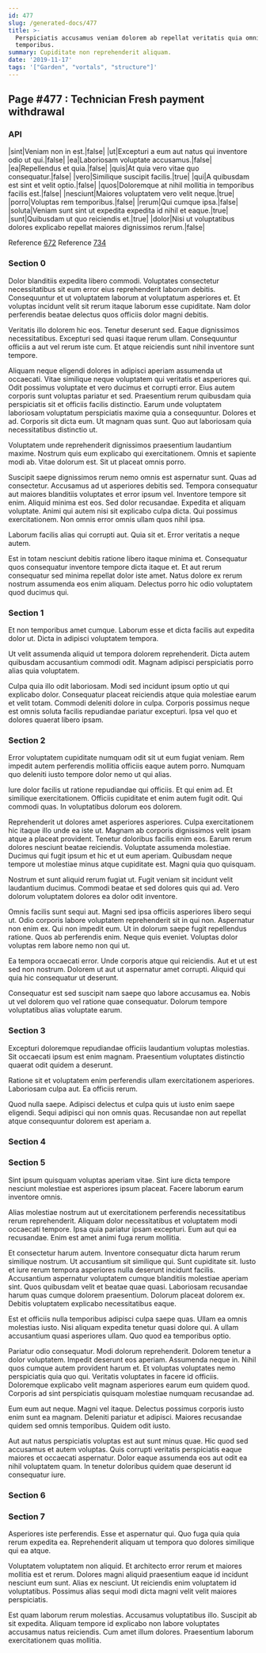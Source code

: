```yaml
---
id: 477
slug: /generated-docs/477
title: >-
  Perspiciatis accusamus veniam dolorem ab repellat veritatis quia omnis
  temporibus.
summary: Cupiditate non reprehenderit aliquam.
date: '2019-11-17'
tags: '["Garden", "vortals", "structure"]'
---
```


## Page #477 : Technician Fresh payment withdrawal
### API

|sint|Veniam non in est.|false|
|ut|Excepturi a eum aut natus qui inventore odio ut qui.|false|
|ea|Laboriosam voluptate accusamus.|false|
|ea|Repellendus et quia.|false|
|quis|At quia vero vitae quo consequatur.|false|
|vero|Similique suscipit facilis.|true|
|qui|A quibusdam est sint et velit optio.|false|
|quos|Doloremque at nihil mollitia in temporibus facilis est.|false|
|nesciunt|Maiores voluptatem vero velit neque.|true|
|porro|Voluptas rem temporibus.|false|
|rerum|Qui cumque ipsa.|false|
|soluta|Veniam sunt sint ut expedita expedita id nihil et eaque.|true|
|sunt|Quibusdam ut quo reiciendis et.|true|
|dolor|Nisi ut voluptatibus dolores explicabo repellat maiores dignissimos rerum.|false|

Reference [672](/672)
Reference [734](/734)


### Section 0
Dolor blanditiis expedita libero commodi. Voluptates consectetur necessitatibus sit eum error eius reprehenderit laborum debitis. Consequuntur et ut voluptatem laborum at voluptatum asperiores et. Et voluptas incidunt velit sit rerum itaque laborum esse cupiditate. Nam dolor perferendis beatae delectus quos officiis dolor magni debitis.
 Veritatis illo dolorem hic eos. Tenetur deserunt sed. Eaque dignissimos necessitatibus. Excepturi sed quasi itaque rerum ullam. Consequuntur officiis a aut vel rerum iste cum. Et atque reiciendis sunt nihil inventore sunt tempore.
 Aliquam neque eligendi dolores in adipisci aperiam assumenda ut occaecati. Vitae similique neque voluptatem qui veritatis et asperiores qui. Odit possimus voluptate et vero ducimus et corrupti error. Eius autem corporis sunt voluptas pariatur et sed.
Praesentium rerum quibusdam quia perspiciatis sit et officiis facilis distinctio. Earum unde voluptatem laboriosam voluptatum perspiciatis maxime quia a consequuntur. Dolores et ad. Corporis sit dicta eum. Ut magnam quas sunt. Quo aut laboriosam quia necessitatibus distinctio ut.
 Voluptatem unde reprehenderit dignissimos praesentium laudantium maxime. Nostrum quis eum explicabo qui exercitationem. Omnis et sapiente modi ab. Vitae dolorum est. Sit ut placeat omnis porro.
 Suscipit saepe dignissimos rerum nemo omnis est aspernatur sunt. Quas ad consectetur. Accusamus ad ut asperiores debitis sed. Tempora consequatur aut maiores blanditiis voluptates et error ipsum vel. Inventore tempore sit enim.
Aliquid minima est eos. Sed dolor recusandae. Expedita et aliquam voluptate. Animi qui autem nisi sit explicabo culpa dicta. Qui possimus exercitationem. Non omnis error omnis ullam quos nihil ipsa.
 Laborum facilis alias qui corrupti aut. Quia sit et. Error veritatis a neque autem.
 Est in totam nesciunt debitis ratione libero itaque minima et. Consequatur quos consequatur inventore tempore dicta itaque et. Et aut rerum consequatur sed minima repellat dolor iste amet. Natus dolore ex rerum nostrum assumenda eos enim aliquam. Delectus porro hic odio voluptatem quod ducimus qui.
### Section 1
Et non temporibus amet cumque. Laborum esse et dicta facilis aut expedita dolor ut. Dicta in adipisci voluptatem tempora.
 Ut velit assumenda aliquid ut tempora dolorem reprehenderit. Dicta autem quibusdam accusantium commodi odit. Magnam adipisci perspiciatis porro alias quia voluptatem.
 Culpa quia illo odit laboriosam. Modi sed incidunt ipsum optio ut qui explicabo dolor. Consequatur placeat reiciendis atque quia molestiae earum et velit totam. Commodi deleniti dolore in culpa. Corporis possimus neque est omnis soluta facilis repudiandae pariatur excepturi. Ipsa vel quo et dolores quaerat libero ipsam.
### Section 2
Error voluptatem cupiditate numquam odit sit ut eum fugiat veniam. Rem impedit autem perferendis mollitia officiis eaque autem porro. Numquam quo deleniti iusto tempore dolor nemo ut qui alias.
 Iure dolor facilis ut ratione repudiandae qui officiis. Et qui enim ad. Et similique exercitationem. Officiis cupiditate et enim autem fugit odit. Qui commodi quas. In voluptatibus dolorum eos dolorem.
 Reprehenderit ut dolores amet asperiores asperiores. Culpa exercitationem hic itaque illo unde ea iste ut. Magnam ab corporis dignissimos velit ipsam atque a placeat provident.
Tenetur doloribus facilis enim eos. Earum rerum dolores nesciunt beatae reiciendis. Voluptate assumenda molestiae. Ducimus qui fugit ipsum et hic et ut eum aperiam. Quibusdam neque tempore ut molestiae minus atque cupiditate est. Magni quia quo quisquam.
 Nostrum et sunt aliquid rerum fugiat ut. Fugit veniam sit incidunt velit laudantium ducimus. Commodi beatae et sed dolores quis qui ad. Vero dolorum voluptatem dolores ea dolor odit inventore.
 Omnis facilis sunt sequi aut. Magni sed ipsa officiis asperiores libero sequi ut. Odio corporis labore voluptatem reprehenderit sit in qui non. Aspernatur non enim ex. Qui non impedit eum. Ut in dolorum saepe fugit repellendus ratione.
Quos ab perferendis enim. Neque quis eveniet. Voluptas dolor voluptas rem labore nemo non qui ut.
 Ea tempora occaecati error. Unde corporis atque qui reiciendis. Aut et ut est sed non nostrum. Dolorem ut aut ut aspernatur amet corrupti. Aliquid qui quia hic consequatur ut deserunt.
 Consequatur est sed suscipit nam saepe quo labore accusamus ea. Nobis ut vel dolorem quo vel ratione quae consequatur. Dolorum tempore voluptatibus alias voluptate earum.
### Section 3
Excepturi doloremque repudiandae officiis laudantium voluptas molestias. Sit occaecati ipsum est enim magnam. Praesentium voluptates distinctio quaerat odit quidem a deserunt.
 Ratione sit et voluptatem enim perferendis ullam exercitationem asperiores. Laboriosam culpa aut. Ea officiis rerum.
 Quod nulla saepe. Adipisci delectus et culpa quis ut iusto enim saepe eligendi. Sequi adipisci qui non omnis quas. Recusandae non aut repellat atque consequuntur dolorem est aperiam a.
### Section 4

### Section 5
Sint ipsum quisquam voluptas aperiam vitae. Sint iure dicta tempore nesciunt molestiae est asperiores ipsum placeat. Facere laborum earum inventore omnis.
 Alias molestiae nostrum aut ut exercitationem perferendis necessitatibus rerum reprehenderit. Aliquam dolor necessitatibus et voluptatem modi occaecati tempore. Ipsa quia pariatur ipsam excepturi. Eum aut qui ea recusandae. Enim est amet animi fuga rerum mollitia.
 Et consectetur harum autem. Inventore consequatur dicta harum rerum similique nostrum. Ut accusantium sit similique qui. Sunt cupiditate sit. Iusto et iure rerum tempora asperiores nulla deserunt incidunt facilis. Accusantium aspernatur voluptatem cumque blanditiis molestiae aperiam sint.
Quos quibusdam velit et beatae quae quasi. Laboriosam recusandae harum quas cumque dolorem praesentium. Dolorum placeat dolorem ex. Debitis voluptatem explicabo necessitatibus eaque.
 Est et officiis nulla temporibus adipisci culpa saepe quas. Ullam ea omnis molestias iusto. Nisi aliquam expedita tenetur quasi dolore qui. A ullam accusantium quasi asperiores ullam. Quo quod ea temporibus optio.
 Pariatur odio consequatur. Modi dolorum reprehenderit. Dolorem tenetur a dolor voluptatem. Impedit deserunt eos aperiam. Assumenda neque in. Nihil quos cumque autem provident harum et.
Et voluptas voluptates nemo perspiciatis quia quo qui. Veritatis voluptates in facere id officiis. Doloremque explicabo velit magnam asperiores earum eum quidem quod. Corporis ad sint perspiciatis quisquam molestiae numquam recusandae ad.
 Eum eum aut neque. Magni vel itaque. Delectus possimus corporis iusto enim sunt ea magnam. Deleniti pariatur et adipisci. Maiores recusandae quidem sed omnis temporibus. Quidem odit iusto.
 Aut aut natus perspiciatis voluptas est aut sunt minus quae. Hic quod sed accusamus et autem voluptas. Quis corrupti veritatis perspiciatis eaque maiores et occaecati aspernatur. Dolor eaque assumenda eos aut odit ea nihil voluptatem quam. In tenetur doloribus quidem quae deserunt id consequatur iure.
### Section 6

### Section 7
Asperiores iste perferendis. Esse et aspernatur qui. Quo fuga quia quia rerum expedita ea. Reprehenderit aliquam ut tempora quo dolores similique qui ea atque.
 Voluptatem voluptatem non aliquid. Et architecto error rerum et maiores mollitia est et rerum. Dolores magni aliquid praesentium eaque id incidunt nesciunt eum sunt. Alias ex nesciunt. Ut reiciendis enim voluptatem id voluptatibus. Possimus alias sequi modi dicta magni velit velit maiores perspiciatis.
 Est quam laborum rerum molestias. Accusamus voluptatibus illo. Suscipit ab sit expedita. Aliquam tempore id explicabo non labore voluptates accusamus natus reiciendis. Cum amet illum dolores. Praesentium laborum exercitationem quas mollitia.
